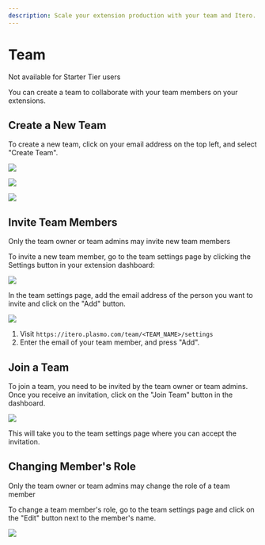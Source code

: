 ```yaml
---
description: Scale your extension production with your team and Itero.
---
```



# Team

<Callout>Not available for Starter Tier users</Callout>

You can create a team to collaborate with your team members on your extensions.

## Create a New Team

To create a new team, click on your email address on the top left, and select "Create Team".

![](@screenshots/create-team.png)

![](@screenshots/create-team-page.png)

![](@screenshots/create-team-page-2.png)

## Invite Team Members

<Callout>
  Only the team owner or team admins may invite new team members
</Callout>

To invite a new team member, go to the team settings page by clicking the Settings button in your extension dashboard:

![](@screenshots/team-settings.png)

In the team settings page, add the email address of the person you want to invite and click on the "Add" button.

![](@screenshots/team-page-adding-member.png)

1. Visit `https://itero.plasmo.com/team/<TEAM_NAME>/settings`
2. Enter the email of your team member, and press "Add".

## Join a Team

To join a team, you need to be invited by the team owner or team admins. Once you receive an invitation, click on the "Join Team" button in the dashboard.

![](@screenshots/join-team.png)

This will take you to the team settings page where you can accept the invitation.

## Changing Member's Role

<Callout>
  Only the team owner or team admins may change the role of a team member
</Callout>

To change a team member's role, go to the team settings page and click on the "Edit" button next to the member's name.

![](@screenshots/team-settings.png)
